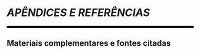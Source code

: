 
```{=latex}
\cftaddtitleline{toc}{chapter}{\rule{\textwidth}{0.4pt}}{}
```

# *APÊNDICES E REFERÊNCIAS* {#parte-11 .unnumbered}

<!--script for generating HORIZONTAL LINE-->
<hr style="height:5px;border-width:0;color:black;background-color:black">

```{=latex}
\par\noindent\rule{\textwidth}{0.05in}
```

## Materiais complementares e fontes citadas {.unnumbered .unlisted}

```{=latex}
\markboth{}{}
```
